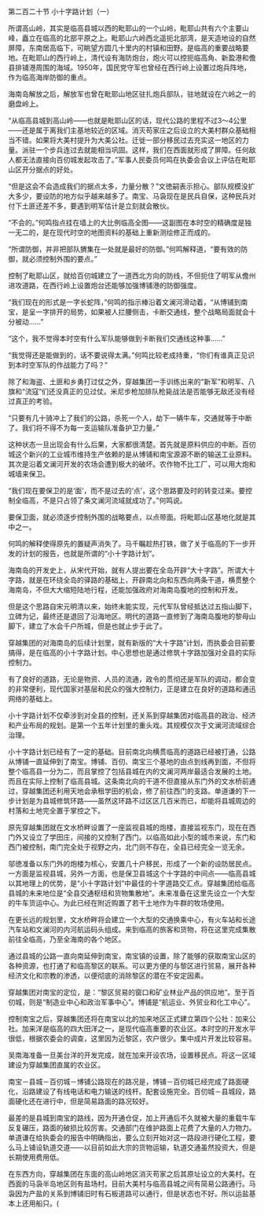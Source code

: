 

第二百二十节 小十字路计划（一）

所谓高山岭，其实是临高县城以西的毗耶山的一个山岭，毗耶山共有六个主要山峰，矗立在临高的北部平原之上。毗耶山六岭西北遥扼北部湾，是天造地设的自然屏障，东南居高临下，可眺望方圆几十里内的村镇和田野。是临高的重要战略要地。在毗耶山的西行岭上，清代设有海防炮台，炮火可以控扼临高角、新盈港和儋县排铺港周围的海域。1950年，国民党守军也曾经在西行岭上设置过炮兵阵地，作为临高海岸防御的重点。

海南岛解放之后，解放军也曾在毗耶山地区驻扎炮兵部队，驻地就设在六岭之一的磨盘岭上。

“从临高县城到高山岭――也就是毗耶山区的话，现代公路的里程不过3～4公里――还是属于离我们主基地较近的区域。消灭苟家庄之后设立的大美村群众基础相当不错。如果将大美村提升为大美公社。迁徙一部分移民过去充实这一地区的力量。派驻一个步兵连过去就能相当巩固。这样，我们在西面就形成了屏障。任何敌人都无法直接向百仞城发起攻击了。”军事人民委员何鸣在执委会会议上评估在毗耶山区开分据点的好处。

“但是这会不会造成我们的据点太多，力量分散？”文徳嗣表示担心。部队规模没扩大多少，要设防的地方似乎越来越多了。南宝、马袅现在是民兵自保，这种民兵对付下土匪还差不多，要遇到明军估计是立刻就会散伙。

“不会的。”何鸣指点挂在墙上的大比例临高全图――这副图在本时空的精确度是独一无二的，是在现代时空的地图资料的基础上重新测绘修正而成的。

“所谓防御，并非把部队猬集在一处就是最好的防御。”何鸣解释道，“要有效的防御，就必须控制外围的要点。”

控制了毗耶山区，就给百仞城建立了一道西北方向的防线，不但扼住了明军从儋州进攻道路，在西行岭上设置炮台还能够加强博铺港的防御强度。

“我们现在的形式是一字长蛇阵，”何鸣的指示棒沿着文澜河滑动着，“从博铺到南宝，是呈一字排开的局势，如果被人拦腰侧击，卡断交通线，整个战略局面就会十分被动……”

“这个，我不觉得本时空有什么军队能够做到卡断我们交通线这种事……”

“我觉得还是能做到的，话不要说得太满。”何鸣比较老成持重，“你们有谁真正见识到本时空军队的作战能力了吗？”

除了和海盗、土匪和乡勇打过仗之外，穿越集团一手训练出来的“新军”和明军、八旗和“流寇”们还没真正的见过仗。米尼步枪加排队枪毙战法是否能够无敌还没有经过真正的考验。

“只要有几十骑冲上了我们的公路，杀死一个人，劫下一辆牛车，交通就等于中断了。我们将不得不为每一支运输队准备护卫力量。”

这种状态一旦出现会有什么后果，大家都很清楚。首先就是原料供应的中断。百仞城这个新兴的工业城市维持生产依赖的是从博铺和南宝源源不断的输送工业原料。其次是沿着文澜河开发的农场会遭到极大的破坏。农作物不比工厂，可以用大炮和城墙来保卫。

“我们现在要保卫的是‘面’，而不是过去的‘点’，这个思路要及时的转变过来。要控制全临高，不是只占领了条文澜河流域就成功了。”何鸣说。

要保卫面，就必须逐步控制外围的战略要点，以点带面。将毗耶山区基地化就是其中之一。

何鸣的解释使得原先的置疑声消失了。马千瞩趁热打铁，做了关于临高的下一步开发的计划的报告，也就是所谓的“小十字路计划”。

海南岛的开发史上，从宋代开始，就有人提出要在全岛开辟“大十字路”。所谓大十字路，就是在环绕全岛的驿路的基础上，开辟南北向和东西向两条干道，横贯整个海南岛，不但大大缩短陆地行程，还能加强政府对海南岛腹地的控制和开发。

但是这个思路自宋元明清以来，始终未能实现，元代军队曾经抵达过五指山脚下，立碑为记，最终还是退回了沿海地区。明代的道路一直修到了海南岛腹地的黎母山脚下，建立了水会千户所城，但是也就止步于此了。

穿越集团的对海南岛的后续计划里，就有新版的“大十字路”计划，而执委会目前要搞得，是在临高的小十字路计划。中心思想也是通过修筑十字路加强对全县的实际控制力。

有了良好的道路，无论是物资、人员的流通，政令的贯彻还是军队的调动，都会变的非常便利，现代国家对基层和民众的强大控制力，正是建立在良好的道路和通迅网络的基础上。

小十字路计划不仅牵涉到对全县的控制，还关系到穿越集团对临高县的政治、经济和产业布局的规划。是第一个五年计划里的重头戏。其规模仅次于文澜河流域综合治理。

小十字路计划已经有了一定的基础。目前南北向横贯临高的道路已经被打通，公路从博铺一直延伸到了南宝。博铺、百仞、南宝三个基地的由点到线再到面，不但将整个临高县一分为二，而且掌控了包括县城在内的文澜河两岸最适合发展的土地。而且在实际上控制了临高县城。这条南北向的干道不但直接从东门外的文水桥前通过，穿越集团还利用天地会承租学田的机会，修了前往西门的支路。单道谦的下一步计划是为县城修筑环路――虽然这环路不过区区几百米而已，却能将县城周边的村落和土地完全置于掌控之下。

原先穿越集团就在文水桥畔设置了一座监视县城的炮楼，直接监视东门，现在在西门外又设立了学田庄，间接的又控制了西门。以临高如此小型的城市来说，东门和西门被控制，南门完全处于视野之内，北门则不存在，全县已经完全一览无余。

邬徳准备以东门外的炮楼为核心，安置几十户移民，形成了一个新的设防居民点。一方面是监视县城，另外一方面，也是保卫县城这个十字路的中间点――临高县城以其地理上的优势，是“小十字路计划”中最佳的十字道路交汇点。穿越集团给临高县城的未来地位是“全县交通枢纽和货物集散地”。未来准备在这里先设立一个大型的牛车货运中心。为此已经在附近购置了若干土地作为牛群的牧场使用。

在更长远的规划里，文水桥畔将会建立一个大型的交通换乘中心，有火车站和长途汽车站和文澜河的内河航运码头组成。来到临高的旅客和货物，将在这里完成集散前往全临高，乃至全海南的各个地区。

通过县城的公路一直向南延伸到南宝，南宝镇的设置，除了能够的获取南宝山区的各种资源，也打通了和临高黎区的联系。可以更方便的与黎区进行贸易，展开各种经济文化和宗教的渗透，以便彻底的消除黎区的潜在不安定因素。

穿越集团对南宝的定位，是：“黎区贸易的窗口和矿业林业产品的供应地”。至于百仞城，则是“制造业中心和政治军事中心”。博铺是“航运业、外贸业和化工中心”。

控制南宝之后，穿越集团还将在南宝以北的加来地区正式建立第四个公社：加来公社。加来洋是临高的四大田洋之一，是现代临高重要的农业区。本时空的开发水平很低，根据农委会的调查，这里因为近黎区，农户很少。集中成片开发比较容易。

吴南海准备一旦美台洋的开发完成，就在加来开设农场，设置移民点。将这一区域建设为穿越集团直属的农业区。

南宝－县城－百仞城－博铺公路现在的路况是，博铺－百仞城已经完成了路面硬化，沿路建设了有线电话和电力输送的线杆。配套设施完全。百仞城－县城段，路面硬化还在进行中，但是简易路面的路况较好。

最差的是县城到南宝的路线，因为开通仓促，加上开通后不久就被大量的重载牛车反复碾压，路面的破损比较厉害。交通部门在维护路面上花费了大量的人力物力。单道谦在给执委会的报告中明确指出，要么立刻开始对这一路段进行硬化工程，要么马上铺设轨道交道――以目前如此大宗的货物运输，轨道交通虽然投资大，但是长期使用费用低。

在东西方向，穿越集团在东面的高山岭地区消灭苟家之后其原址设立的大美村。在西面的马袅半岛地区则有盐场村。目前大美村与临高县城之间有简易公路通行。马袅因为产盐的关系到博铺旧时有石板道路可以通行，但是状态也不好。所以运盐基本上还用船只。(

